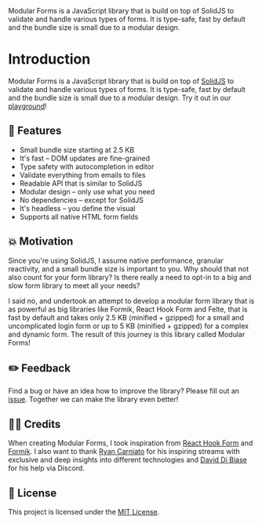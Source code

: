 
<Title>Introduction</Title>
<Description>
  Modular Forms is a JavaScript library that is build on top of SolidJS to
  validate and handle various types of forms. It is type-safe, fast by default
  and the bundle size is small due to a modular design.
</Description>

# Introduction

Modular Forms is a JavaScript library that is build on top of <a href="https://www.solidjs.com/" target="_blank" rel="noreferrer">SolidJS</a> to validate and handle various types of forms. It is type-safe, fast by default and the bundle size is small due to a modular design. Try it out in our <A href="/playground">playground</A>!

## 🧪 Features

- Small bundle size starting at 2.5 KB
- It's fast – DOM updates are fine-grained
- Type safety with autocompletion in editor
- Validate everything from emails to files
- Readable API that is similar to SolidJS
- Modular design – only use what you need
- No dependencies – except for SolidJS
- It's headless – you define the visual
- Supports all native HTML form fields

## 💥 Motivation

Since you're using SolidJS, I assume native performance, granular reactivity, and a small bundle size is important to you. Why should that not also count for your form library? Is there really a need to opt-in to a big and slow form library to meet all your needs?

I said no, and undertook an attempt to develop a modular form library that is as powerful as big libraries like Formik, React Hook Form and Felte, that is fast by default and takes only 2.5 KB (minified + gzipped) for a small and uncomplicated login form or up to 5 KB (minified + gzipped) for a complex and dynamic form. The result of this journey is this library called Modular Forms!

## ✏️ Feedback

Find a bug or have an idea how to improve the library? Please fill out an <a href="https://github.com/fabian-hiller/modular-forms/issues/new" target="_blank" rel="noreferrer">issue</a>. Together we can make the library even better!

## 🙌🏼 Credits

When creating Modular Forms, I took inspiration from <a href="https://react-hook-form.com/" target="_blank" rel="noreferrer">React Hook Form</a> and <a href="https://formik.org/" target="_blank" rel="noreferrer">Formik</a>. I also want to thank <a href="https://github.com/ryansolid" target="_blank" rel="noreferrer">Ryan Carniato</a> for his inspiring streams with exclusive and deep insights into different technologies and <a href="https://github.com/davedbase" target="_blank" rel="noreferrer">David Di Biase</a> for his help via Discord.

## 🔑 License

This project is licensed under the <a href="https://github.com/fabian-hiller/modular-forms/tree/main/LICENSE.md" target="_blank" rel="noreferrer">MIT License</a>.
